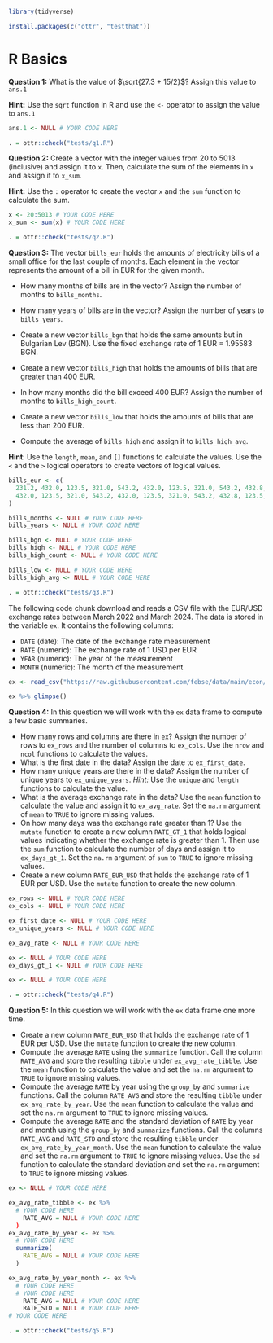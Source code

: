 ```r
library(tidyverse)

install.packages(c("ottr", "testthat"))
```

# R Basics

**Question 1:** What is the value of $\sqrt{27.3 + 15/2}$? Assign this value to `ans.1`

**Hint:** Use the `sqrt` function in R and use the `<-` operator to assign the value to `ans.1`

```r
ans.1 <- NULL # YOUR CODE HERE
```

```r
. = ottr::check("tests/q1.R")
```

**Question 2:** Create a vector with the integer values from 20 to 5013 (inclusive) and assign it to `x`. Then, calculate the sum of the elements in `x` and assign it to `x_sum`.

**Hint:** Use the `:` operator to create the vector `x` and the `sum` function to calculate the sum.

```r
x <- 20:5013 # YOUR CODE HERE
x_sum <- sum(x) # YOUR CODE HERE
```

```r
. = ottr::check("tests/q2.R")
```

**Question 3:** The vector `bills_eur` holds the amounts of electricity bills of a small office for the last couple of months. Each element in the vector represents the amount of a bill in EUR for the given month.

-   How many months of bills are in the vector? Assign the number of months to `bills_months`.

-   How many years of bills are in the vector? Assign the number of years to `bills_years`.

-   Create a new vector `bills_bgn` that holds the same amounts but in Bulgarian Lev (BGN). Use the fixed exchange rate of 1 EUR = 1.95583 BGN.

-   Create a new vector `bills_high` that holds the amounts of bills that are greater than 400 EUR.

-   In how many months did the bill exceed 400 EUR? Assign the number of months to `bills_high_count`.

-   Create a new vector `bills_low` that holds the amounts of bills that are less than 200 EUR.

-   Compute the average of `bills_high` and assign it to `bills_high_avg`.

**Hint**: Use the `length`, `mean`, and `[]` functions to calculate the values. Use the `<` and the `>` logical operators to create vectors of logical values.

```r
bills_eur <- c(
  231.2, 432.0, 123.5, 321.0, 543.2, 432.0, 123.5, 321.0, 543.2, 432.8, 123.5, 321.4, 1255.12, 
  432.0, 123.5, 321.0, 543.2, 432.0, 123.5, 321.0, 543.2, 432.8, 123.5, 321.4
)

bills_months <- NULL # YOUR CODE HERE
bills_years <- NULL # YOUR CODE HERE

bills_bgn <- NULL # YOUR CODE HERE
bills_high <- NULL # YOUR CODE HERE
bills_high_count <- NULL # YOUR CODE HERE

bills_low <- NULL # YOUR CODE HERE
bills_high_avg <- NULL # YOUR CODE HERE
```

```r
. = ottr::check("tests/q3.R")
```

The following code chunk download and reads a CSV file with the EUR/USD exchange rates between March 2022 and March 2024. The data is stored in the variable `ex`. It contains the following columns:

-   `DATE` (date): The date of the exchange rate measurement
-   `RATE` (numeric): The exchange rate of 1 USD per EUR
-   `YEAR` (numeric): The year of the measurement
-   `MONTH` (numeric): The month of the measurement

```r
ex <- read_csv("https://raw.githubusercontent.com/febse/data/main/econ/ECB_EUR_USD_exchange_rate_1999_2024_Mar_prepped.csv")
```

```r
ex %>% glimpse()
```

**Question 4:** In this question we will work with the `ex` data frame to compute a few basic summaries.

-   How many rows and columns are there in `ex`? Assign the number of rows to `ex_rows` and the number of columns to `ex_cols`. Use the `nrow` and `ncol` functions to calculate the values.
-   What is the first date in the data? Assign the date to `ex_first_date`.
-   How many unique years are there in the data? Assign the number of unique years to `ex_unique_years`. *Hint:* Use the `unique` and `length` functions to calculate the value.
-   What is the average exchange rate in the data? Use the `mean` function to calculate the value and assign it to `ex_avg_rate`. Set the `na.rm` argument of `mean` to `TRUE` to ignore missing values.
-   On how many days was the exchange rate greater than 1? Use the `mutate` function to create a new column `RATE_GT_1` that holds logical values indicating whether the exchange rate is greater than 1. Then use the `sum` function to calculate the number of days and assign it to `ex_days_gt_1`. Set the `na.rm` argument of `sum` to `TRUE` to ignore missing values.
-   Create a new column `RATE_EUR_USD` that holds the exchange rate of 1 EUR per USD. Use the `mutate` function to create the new column.

```r
ex_rows <- NULL # YOUR CODE HERE
ex_cols <- NULL # YOUR CODE HERE

ex_first_date <- NULL # YOUR CODE HERE
ex_unique_years <- NULL # YOUR CODE HERE

ex_avg_rate <- NULL # YOUR CODE HERE

ex <- NULL # YOUR CODE HERE
ex_days_gt_1 <- NULL # YOUR CODE HERE

ex <- NULL # YOUR CODE HERE
```

```r
. = ottr::check("tests/q4.R")
```

**Question 5:** In this question we will work with the `ex` data frame one more time.

-   Create a new column `RATE_EUR_USD` that holds the exchange rate of 1 EUR per USD. Use the `mutate` function to create the new column.
-   Compute the average `RATE` using the `summarize` function. Call the column `RATE_AVG` and store the resulting `tibble` under `ex_avg_rate_tibble`. Use the `mean` function to calculate the value and set the `na.rm` argument to `TRUE` to ignore missing values.
-   Compute the average `RATE` by year using the `group_by` and `summarize` functions. Call the column `RATE_AVG` and store the resulting `tibble` under `ex_avg_rate_by_year`. Use the `mean` function to calculate the value and set the `na.rm` argument to `TRUE` to ignore missing values.
-   Compute the average `RATE` and the standard deviation of `RATE` by year and month using the `group_by` and `summarize` functions. Call the columns `RATE_AVG` and `RATE_STD` and store the resulting `tibble` under `ex_avg_rate_by_year_month`. Use the `mean` function to calculate the value and set the `na.rm` argument to `TRUE` to ignore missing values. Use the `sd` function to calculate the standard deviation and set the `na.rm` argument to `TRUE` to ignore missing values.

```r
ex <- NULL # YOUR CODE HERE

ex_avg_rate_tibble <- ex %>% 
  # YOUR CODE HERE
    RATE_AVG = NULL # YOUR CODE HERE
  ) 
ex_avg_rate_by_year <- ex %>% 
  # YOUR CODE HERE
  summarize(
    RATE_AVG = NULL # YOUR CODE HERE
  )

ex_avg_rate_by_year_month <- ex %>% 
  # YOUR CODE HERE
  # YOUR CODE HERE
    RATE_AVG = NULL # YOUR CODE HERE
    RATE_STD = NULL # YOUR CODE HERE
# YOUR CODE HERE
```

```r
. = ottr::check("tests/q5.R")
```
